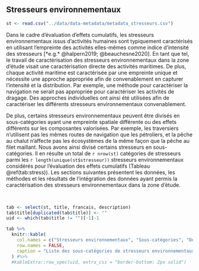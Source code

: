 ## Stresseurs environnementaux

```r
st <- read.csv("../data/data-metadata/metadata_stresseurs.csv")
```

Dans le cadre d'évaluation d'effets cumulatifs, les stresseurs environnementaux issus d'activités humaines sont typiquement caractérisés en utilisant l'empreinte des activités elles-mêmes comme indice d'intensité des stresseurs [*e.g.* @halpern2019; @beauchesne2020]. En tant que tel, le travail de caractérisation des stresseurs environnementaux dans la zone d'étude visait une caractérisation directe des activités maritimes. De plus, chaque activité maritime est caractérisée par une empreinte unique et nécessite une approche appropriée afin de convenablement en capturer l'intensité et la distribution. Par exemple, une méthode pour caractériser la navigation ne serait pas appropriée pour caractériser les activités de dragage. Des approches individuelles ont ainsi été utilisées afin de caractériser les différents stresseurs environnementaux convenablement.

De plus, certains stresseurs environnementaux peuvent être divisés en sous-catégories ayant une empreinte spatiale différente ou des effets différents sur les composantes valorisées. Par exemple, les traversiers n'utilisent pas les mêmes routes de navigation que les pétroliers, et la pêche au chalut n'affecte pas les écosystèmes de la même façon que la pêche au filet maillant. Nous avons ainsi divisé certains stresseurs en sous-catégories. Il en résulte un total de `r nrow(st)` catégories de stresseurs parmi les `r length(unique(st$stresseur))` stresseurs environnementaux considérés pour l'évaluation des effets cumulatifs (Tableau \@ref(tab:stress)). Les sections suivantes présentent les données, les méthodes et les résultats de l'intégration des données ayant permis la caractérisation des stresseurs environnementaux dans la zone d'étude.

<br/>

```r
tab <- select(st, title, francais, description)
tab$title[duplicated(tab$title)] <- ""
uid <- which(tab$title != "")[-1]-1

tab %>%
  knitr::kable(
    col.names = c("Stresseurs environnementaux", "Sous-catégories", "Description"),
    row.names = FALSE,
    caption = "Liste des sous-catégories de stresseurs environnementaux considérés pour l'évaluation des effets cumulatifs des activités maritimes dans le Saint-Laurent et le Saguenay."
  ) #%>%
  #kableExtra::row_spec(uid, extra_css = "border-bottom: 2px solid")
```

<br/>
